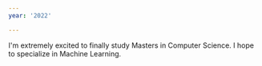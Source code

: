 ```yaml
---
year: '2022'

---
```


<TimelineStep title="Started my Masters in Computer Science from University of Freiburg.">
I'm extremely excited to finally study Masters in Computer Science. I hope to specialize in Machine Learning.
</TimelineStep>